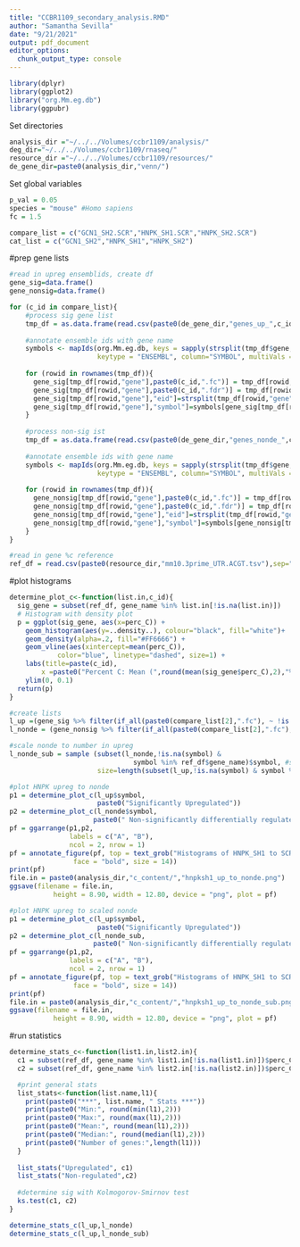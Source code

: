 ```yaml
---
title: "CCBR1109_secondary_analysis.RMD"
author: "Samantha Sevilla"
date: "9/21/2021"
output: pdf_document
editor_options: 
  chunk_output_type: console
---
```


```r
library(dplyr)
library(ggplot2)
library("org.Mm.eg.db")
library(ggpubr)
```

Set directories
```r
analysis_dir ="~/../../Volumes/ccbr1109/analysis/"
deg_dir="~/../../Volumes/ccbr1109/rnaseq/"
resource_dir ="~/../../Volumes/ccbr1109/resources/"
de_gene_dir=paste0(analysis_dir,"venn/")
```

Set global variables
```r
p_val = 0.05
species = "mouse" #Homo sapiens
fc = 1.5

compare_list = c("GCN1_SH2.SCR","HNPK_SH1.SCR","HNPK_SH2.SCR")
cat_list = c("GCN1_SH2","HNPK_SH1","HNPK_SH2")

```

#prep gene lists
```r
#read in upreg ensemblids, create df
gene_sig=data.frame()
gene_nonsig=data.frame()

for (c_id in compare_list){
    #process sig gene list
    tmp_df = as.data.frame(read.csv(paste0(de_gene_dir,"genes_up_",c_id,".csv")))
    
    #annotate ensemble ids with gene name
    symbols <- mapIds(org.Mm.eg.db, keys = sapply(strsplit(tmp_df$gene,".", fixed=TRUE), `[`, 1),
                      keytype = "ENSEMBL", column="SYMBOL", multiVals = "first")
    
    for (rowid in rownames(tmp_df)){
      gene_sig[tmp_df[rowid,"gene"],paste0(c_id,".fc")] = tmp_df[rowid,paste0(c_id,".fc")] 
      gene_sig[tmp_df[rowid,"gene"],paste0(c_id,".fdr")] = tmp_df[rowid,paste0(c_id,".fdr")]
      gene_sig[tmp_df[rowid,"gene"],"eid"]=strsplit(tmp_df[rowid,"gene"],".",fixed=TRUE)[[1]][1]
      gene_sig[tmp_df[rowid,"gene"],"symbol"]=symbols[gene_sig[tmp_df[rowid,"gene"],"eid"]][[1]]
    }
    
    #process non-sig ist
    tmp_df = as.data.frame(read.csv(paste0(de_gene_dir,"genes_nonde_",c_id,".csv")))
    
    #annotate ensemble ids with gene name
    symbols <- mapIds(org.Mm.eg.db, keys = sapply(strsplit(tmp_df$gene,".", fixed=TRUE), `[`, 1),
                      keytype = "ENSEMBL", column="SYMBOL", multiVals = "first")
    
    for (rowid in rownames(tmp_df)){
      gene_nonsig[tmp_df[rowid,"gene"],paste0(c_id,".fc")] = tmp_df[rowid,paste0(c_id,".fc")] 
      gene_nonsig[tmp_df[rowid,"gene"],paste0(c_id,".fdr")] = tmp_df[rowid,paste0(c_id,".fdr")]
      gene_nonsig[tmp_df[rowid,"gene"],"eid"]=strsplit(tmp_df[rowid,"gene"],".",fixed=TRUE)[[1]][1]
      gene_nonsig[tmp_df[rowid,"gene"],"symbol"]=symbols[gene_nonsig[tmp_df[rowid,"gene"],"eid"]][[1]]
    }
}

#read in gene %c reference
ref_df = read.csv(paste0(resource_dir,"mm10.3prime_UTR.ACGT.tsv"),sep="\t")
```

#plot histograms
```r
determine_plot_c<-function(list.in,c_id){
  sig_gene = subset(ref_df, gene_name %in% list.in[!is.na(list.in)])
  # Histogram with density plot
  p = ggplot(sig_gene, aes(x=perc_C)) + 
    geom_histogram(aes(y=..density..), colour="black", fill="white")+
    geom_density(alpha=.2, fill="#FF6666") +
    geom_vline(aes(xintercept=mean(perc_C)),
            color="blue", linetype="dashed", size=1) + 
    labs(title=paste(c_id),
        x =paste0("Percent C: Mean (",round(mean(sig_gene$perc_C),2),"%)")) + 
    ylim(0, 0.1)
  return(p)
}

#create lists
l_up =(gene_sig %>% filter(if_all(paste0(compare_list[2],".fc"), ~ !is.na(.x))))
l_nonde = (gene_nonsig %>% filter(if_all(paste0(compare_list[2],".fc"), ~ !is.na(.x))))

#scale nonde to number in upreg
l_nonde_sub = sample (subset(l_nonde,!is.na(symbol) & 
                               symbol %in% ref_df$gene_name)$symbol, #symbols is not NA and symbol is found in refdf
                      size=length(subset(l_up,!is.na(symbol) & symbol %in% ref_df$gene_name)$symbol), replace =F)

#plot HNPK upreg to nonde
p1 = determine_plot_c(l_up$symbol,
                      paste0("Significantly Upregulated"))
p2 = determine_plot_c(l_nonde$symbol,
                     paste0(" Non-significantly differentially regulated"))
pf = ggarrange(p1,p2,
               labels = c("A", "B"),
               ncol = 2, nrow = 1)
pf = annotate_figure(pf, top = text_grob("Histograms of HNPK_SH1 to SCR", 
                face = "bold", size = 14))
print(pf)
file.in = paste0(analysis_dir,"c_content/","hnpksh1_up_to_nonde.png")
ggsave(filename = file.in, 
           height = 8.90, width = 12.80, device = "png", plot = pf)

#plot HNPK upreg to scaled nonde
p1 = determine_plot_c(l_up$symbol,
                      paste0("Significantly Upregulated"))
p2 = determine_plot_c(l_nonde_sub,
                     paste0(" Non-significantly differentially regulated (scaled)"))
pf = ggarrange(p1,p2,
               labels = c("A", "B"),
               ncol = 2, nrow = 1)
pf = annotate_figure(pf, top = text_grob("Histograms of HNPK_SH1 to SCR", 
                face = "bold", size = 14))
print(pf)
file.in = paste0(analysis_dir,"c_content/","hnpksh1_up_to_nonde_sub.png")
ggsave(filename = file.in, 
           height = 8.90, width = 12.80, device = "png", plot = pf)
```

#run statistics
```r
determine_stats_c<-function(list1.in,list2.in){
  c1 = subset(ref_df, gene_name %in% list1.in[!is.na(list1.in)])$perc_C
  c2 = subset(ref_df, gene_name %in% list2.in[!is.na(list2.in)])$perc_C

  #print general stats
  list_stats<-function(list.name,l1){
    print(paste0("***", list.name, " Stats ***"))
    print(paste0("Min:", round(min(l1),2)))
    print(paste0("Max:", round(max(l1),2)))
    print(paste0("Mean:", round(mean(l1),2)))
    print(paste0("Median:", round(median(l1),2)))
    print(paste0("Number of genes:",length(l1)))
  }
  
  list_stats("Upregulated", c1)
  list_stats("Non-regulated",c2)
  
  #determine sig with Kolmogorov-Smirnov test
  ks.test(c1, c2)
}

determine_stats_c(l_up,l_nonde)
determine_stats_c(l_up,l_nonde_sub)
```